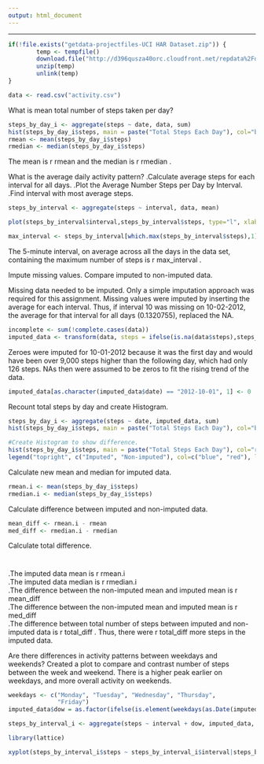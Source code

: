 ```yaml
---
output: html_document
---
```

---
```r
if(!file.exists("getdata-projectfiles-UCI HAR Dataset.zip")) {
        temp <- tempfile()
        download.file("http://d396qusza40orc.cloudfront.net/repdata%2Fdata%2Factivity.zip",temp)
        unzip(temp)
        unlink(temp)
}

data <- read.csv("activity.csv")

```


What is mean total number of steps taken per day?
```r
steps_by_day_i <- aggregate(steps ~ date, data, sum)
hist(steps_by_day_i$steps, main = paste("Total Steps Each Day"), col="blue", xlab="Number of Steps")
rmean <- mean(steps_by_day_i$steps)
rmedian <- median(steps_by_day_i$steps)

```
The  mean  is  r rmean  and the  median  is  r rmedian .

What is the average daily activity pattern?
.Calculate average steps for each interval for all days. 
.Plot the Average Number Steps per Day by Interval. 
.Find interval with most average steps. 


```r
steps_by_interval <- aggregate(steps ~ interval, data, mean)

plot(steps_by_interval$interval,steps_by_interval$steps, type="l", xlab="Interval", ylab="Number of Steps",main="Average Number of Steps per Day by Interval")

max_interval <- steps_by_interval[which.max(steps_by_interval$steps),1]
```

The 5-minute interval, on average across all the days in the data set, containing the maximum number of steps is  r max_interval .

Impute missing values. Compare imputed to non-imputed data.

Missing data needed to be imputed. Only a simple imputation approach was required for this assignment. Missing values were imputed by inserting the average for each interval. Thus, if interval 10 was missing on 10-02-2012, the average for that interval for all days (0.1320755), replaced the NA. 
```r
incomplete <- sum(!complete.cases(data))
imputed_data <- transform(data, steps = ifelse(is.na(data$steps),steps_by_interval$steps[match(data$interval, steps_by_interval$interval)], data$steps))
```

Zeroes were imputed for 10-01-2012 because it was the first day and would have been over 9,000 steps higher than the following day, which had only 126 steps. NAs then were assumed to be zeros to fit the rising trend of the data. 
```r
imputed_data[as.character(imputed_data$date) == "2012-10-01", 1] <- 0
```

Recount total steps by day and create Histogram. 
```r
steps_by_day_i <- aggregate(steps ~ date, imputed_data, sum)
hist(steps_by_day_i$steps, main = paste("Total Steps Each Day"), col="blue", xlab="Number of Steps")

#Create Histogram to show difference. 
hist(steps_by_day_i$steps, main = paste("Total Steps Each Day"), col="red", xlab="Number of Steps", add=T)
legend("topright", c("Imputed", "Non-imputed"), col=c("blue", "red"), lwd=10)
```

Calculate new mean and median for imputed data. 
```r
rmean.i <- mean(steps_by_day_i$steps)
rmedian.i <- median(steps_by_day_i$steps)
```

Calculate difference between imputed and non-imputed data.
```r
mean_diff <- rmean.i - rmean
med_diff <- rmedian.i - rmedian
```
Calculate total difference.
<!--begin.rcode
total_diff <- sum(steps_by_day_i$steps) - sum(steps_by_day$steps)
end.rcode-->

#
.The imputed data mean is  r rmean.i  
.The imputed data median is  r rmedian.i  
.The difference between the non-imputed mean and imputed mean is  r mean_diff  
.The difference between the non-imputed mean and imputed mean is  r med_diff  
.The difference between total number of steps between imputed and non-imputed data is  r total_diff . Thus, there were  r total_diff  more steps in the imputed data.

Are there differences in activity patterns between weekdays and weekends?
Created a plot to compare and contrast number of steps between the week and weekend. There is a higher peak earlier on weekdays, and more overall activity on weekends. 
```r
weekdays <- c("Monday", "Tuesday", "Wednesday", "Thursday", 
              "Friday")
imputed_data$dow = as.factor(ifelse(is.element(weekdays(as.Date(imputed_data$date)),weekdays), "Weekday", "Weekend"))

steps_by_interval_i <- aggregate(steps ~ interval + dow, imputed_data, mean)

library(lattice)

xyplot(steps_by_interval_i$steps ~ steps_by_interval_i$interval|steps_by_interval_i$dow, main="Average Steps per Day by Interval",xlab="Interval", ylab="Steps",layout=c(1,2), type="l")

```
